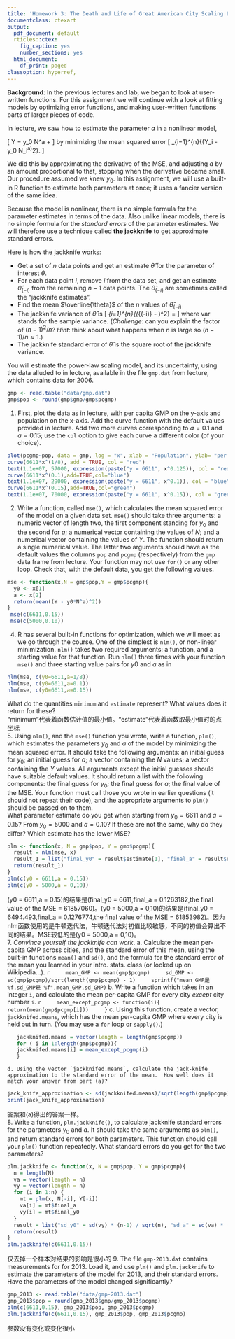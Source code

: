 ```yaml
---
title: 'Homework 3: The Death and Life of Great American City Scaling Laws'
documentclass: ctexart
output:
  pdf_document: default
  rticles::ctex:
    fig_caption: yes
    number_sections: yes
  html_document:
    df_print: paged
classoption: hyperref,
---
```


**Background**: In the previous lectures and lab, we began to look at user-written functions. For this assignment we will continue with a look at fitting models by optimizing error functions, and making user-written functions parts of larger pieces of code.

In lecture, we saw how to estimate the parameter $a$ in a nonlinear model,

\[
 Y = y_0 N^a + \mathrm{noise}
\]
by minimizing the mean squared error
\[
 \frac{1}{n}\sum_{i=1}^{n}{(Y_i - y_0 N_i^a)^2}.
\]

We did this by approximating the derivative of the MSE, and adjusting $a$ by an amount proportional to that, stopping when the derivative became small.  Our procedure assumed we knew $y_0$.  In this assignment, we will use a built-in R function to estimate both parameters at once; it uses a fancier version of the same idea.

Because the model is nonlinear, there is no simple formula for the parameter estimates in terms of the data.  Also unlike linear models, there is no simple formula for the _standard errors_ of the parameter estimates.  We will therefore use a technique called **the jackknife** to get approximate standard errors.

Here is how the jackknife works:

* Get a set of $n$ data points and get an estimate $\hat{\theta}$ for the  parameter of interest $\theta$.
* For each data point $i$, remove $i$ from the data set, and get an  estimate $\hat{\theta}_{(-i)}$ from the remaining $n-1$ data points.  The $\hat{\theta}_{(-i)}$ are sometimes called the "jackknife estimates".
* Find the mean $\overline{\theta}$ of the $n$ values of $\hat{\theta}_{(-i)}$
* The jackknife variance of $\hat{\theta}$ is
  \[
  \frac{n-1}{n}\sum_{i=1}^{n}{(\hat{\theta}_{(-i)} - \overline{\theta})^2} = \frac{(n-1)^2}{n}\mathrm{var}{[\hat{\theta}_{(-i)}]}
  \]
where $\mathrm{var}$ stands for the sample variance.  (_Challenge_: can you explain the factor of $(n-1)^2/n$?  _Hint_: think about what happens when $n$ is large so $(n-1)/n \approx 1$.)
* The jackknife standard error of $\hat{\theta}$ is the square root of the jackknife variance.
  
You will estimate the power-law scaling model, and its uncertainty, using the data alluded to in lecture, available in the file `gmp.dat` from lecture, which contains data for 2006.
```r
gmp <- read.table("data/gmp.dat")
gmp$pop <- round(gmp$gmp/gmp$pcgmp)
```

1. First, plot the data as in lecture, with per capita GMP on the y-axis and population on the x-axis. Add the curve function with the default values provided in lecture. Add two more curves corresponding to $a=0.1$ and $a=0.15$; use the `col` option to give each curve a different color (of your choice).
```r
plot(pcgmp~pop, data = gmp, log = "x", xlab = "Population", ylab= "per capita GMP")
curve(6611*x^(1/8), add = TRUE, col = "red")
text(1.1e+07, 57000, expression(paste("y = 6611", x^0.125)), col = "red")
curve(6611*x^(0.1),add=TRUE,col="blue")
text(1.1e+07, 29000, expression(paste("y = 6611", x^0.1)), col = "blue")
curve(6611*x^(0.15),add=TRUE,col="green")
text(1.1e+07, 70000, expression(paste("y = 6611", x^0.15)), col = "green")
```
2. Write a function, called `mse()`, which calculates the mean squared error of the model on a given data set. `mse()` should take three arguments: a numeric vector of length two, the first component standing for $y_0$ and the second for $a$; a numerical vector containing the values of $N$; and a numerical vector containing the values of $Y$.  The function should return a single numerical value. The latter two arguments should have as the default values the columns `pop` and `pcgmp` (respectively) from the `gmp` data frame from lecture.  Your function may not use `for()` or any other loop. Check that, with the default data, you get the following values.
```r
mse <- function(x,N = gmp$pop,Y = gmp$pcgmp){
  y0 <- x[1]
  a <- x[2]
  return(mean((Y - y0*N^a)^2))
}
 mse(c(6611,0.15))
 mse(c(5000,0.10))
```

4. R has several built-in functions for optimization, which we will meet as we go through the course.  One of the simplest is `nlm()`, or non-linear minimization. `nlm()` takes two required arguments: a function, and a starting value for that function. Run `nlm()` three times with your function `mse()` and three starting value pairs for $y0$ and $a$ as in
```r
nlm(mse, c(y0=6611,a=1/8))
nlm(mse, c(y0=6611,a=0.1))
nlm(mse, c(y0=6611,a=0.15))
```
What do the quantities `minimum` and `estimate` represent? What values does it return for these?  
"minimum"代表着函数估计值的最小值。"estimate"代表着函数取最小值时的点坐标  
5. Using `nlm()`, and the `mse()` function you wrote, write a function, `plm()`, which estimates the parameters $y_0$ and $a$ of the model by minimizing the mean squared error.  It should take the following arguments: an initial guess for $y_0$; an initial guess for $a$; a vector containing the $N$ values; a vector containing the $Y$ values.  All arguments except the initial guesses should have suitable default values.  It should return a list with the following components: the final guess for $y_0$; the final guess for $a$; the final value of the MSE.  Your function must call those you wrote in earlier questions (it should not repeat their code), and the appropriate arguments to `plm()` should be passed on to them.  
What parameter estimate do you get when starting from $y_0 = 6611$ and $a = 0.15$?  From $y_0 = 5000$ and $a = 0.10$?  If these are not the same, why do they differ?  Which estimate has the lower MSE?  
```r
plm <- function(x, N = gmp$pop, Y = gmp$pcgmp){
  result = nlm(mse, x)
  result_1 = list("final_y0" = result$estimate[1], "final_a" = result$estimate[2], "the final value of the MSE" = result$minimum)
  return(result_1)
}
plm(c(y0 = 6611,a = 0.15))
plm(c(y0 = 5000,a = 0,10))
```
(y0 = 6611,a = 0.15)的结果是(final_y0 = 6611,final_a = 0.1263182,the final value of the MSE = 61857060)。(y0 = 5000,a = 0,10)的结果是(final_y0 = 6494.493,final_a = 0.1276774,the final value of the MSE = 61853982)。因为nlm函数使用的是牛顿迭代法，牛顿迭代法对初值比较敏感，不同的初值会算出不同的结果。MSE较低的是(y0 = 5000,a = 0,10)。    
7. _Convince yourself the jackknife can work_.
    a. Calculate the mean per-capita GMP across cities, and the standard error of this mean, using the built-in functions `mean()` and `sd()`, and the formula for the standard error of the mean you learned in your intro. stats. class (or looked up on Wikipedia...).
    ```r
    mean_GMP <- mean(gmp$pcgmp)
    sd_GMP <- sd(gmp$pcgmp)/sqrt(length(gmp$pcgmp) - 1)
    sprintf("mean_GMP是 %f,sd_GMP是 %f",mean_GMP,sd_GMP)
    ```
    b. Write a function which takes in an integer `i`, and calculate the mean per-capita GMP for every city _except_ city number `i`.
    ```r
    mean_except_pcgmp <- function(i){
      return(mean(gmp$pcgmp[i]))
    }
    ```
    c. Using this function, create a vector, `jackknifed.means`, which has the mean per-capita GMP where every city is held out in turn.  (You may use a `for` loop or `sapply()`.)
```r
   jackknifed.means = vector(length = length(gmp$pcgmp))
   for ( i in 1:length(gmp$pcgmp)){
   jackknifed.means[i] = mean_except_pcgmp(i)
   }
```
    d. Using the vector `jackknifed.means`, calculate the jack-knife approximation to the standard error of the mean.  How well does it match your answer from part (a)?
```r
jack_knife_approximation <- sd(jackknifed.means)/sqrt(length(gmp$pcgmp) - 1)
print(jack_knife_approximation)
```
答案和(a)得出的答案一样。  
8. Write a function, `plm.jackknife()`, to calculate jackknife standard errors for the parameters $y_0$ and $a$.  It should take the same arguments as `plm()`, and return standard errors for both parameters.  This function should call your `plm()` function repeatedly.  What standard errors do you get for the two parameters?
```r
plm.jackknife <- function(x, N = gmp$pop, Y = gmp$pcgmp){
  n = length(N)
  va = vector(length = n)
  vy = vector(length = n)
  for (i in 1:n) {
    mt = plm(x, N[-i], Y[-i])
    va[i] = mt$final_a
    vy[i] = mt$final_y0
  }
  result = list("sd_y0" = sd(vy) * (n-1) / sqrt(n), "sd_a" = sd(va) * (n-1) / sqrt(n))
  return(result)
}
plm.jackknife(c(6611,0.15))
```
仅去掉一个样本对结果的影响是很小的
9. The file `gmp-2013.dat` contains measurements for for 2013.  Load it, and use `plm()` and `plm.jackknife` to estimate the parameters of the model for 2013, and their standard errors.  Have the parameters of the model changed significantly?
```r
gmp_2013 <- read.table("data/gmp-2013.dat")
gmp_2013$pop = round(gmp_2013$gmp/gmp_2013$pcgmp)
plm(c(6611,0.15), gmp_2013$pop, gmp_2013$pcgmp)
plm.jackknife(c(6611,0.15), gmp_2013$pop, gmp_2013$pcgmp)
```
参数没有变化或变化很小